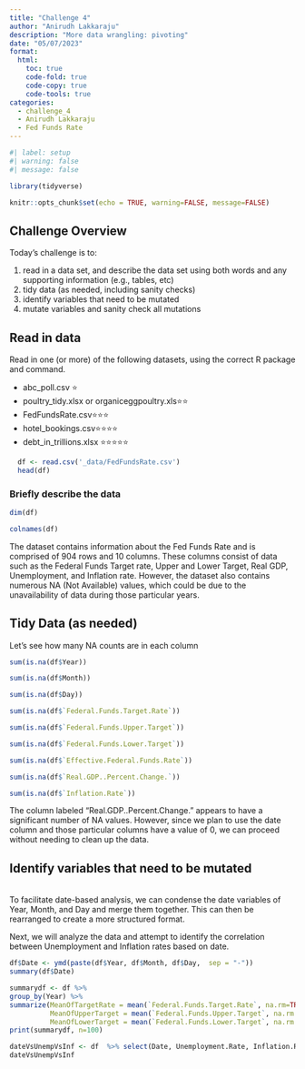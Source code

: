 ```yaml
---
title: "Challenge 4"
author: "Anirudh Lakkaraju"
description: "More data wrangling: pivoting"
date: "05/07/2023"
format:
  html:
    toc: true
    code-fold: true
    code-copy: true
    code-tools: true
categories:
  - challenge_4
  - Anirudh Lakkaraju
  - Fed Funds Rate 
---
```


```r
#| label: setup
#| warning: false
#| message: false

library(tidyverse)

knitr::opts_chunk$set(echo = TRUE, warning=FALSE, message=FALSE)
```

## Challenge Overview

Today's challenge is to:

1)  read in a data set, and describe the data set using both words and any supporting information (e.g., tables, etc)
2)  tidy data (as needed, including sanity checks)
3)  identify variables that need to be mutated
4)  mutate variables and sanity check all mutations

## Read in data

Read in one (or more) of the following datasets, using the correct R package and command.

-   abc_poll.csv ⭐
-   poultry_tidy.xlsx or organiceggpoultry.xls⭐⭐
-   FedFundsRate.csv⭐⭐⭐
-   hotel_bookings.csv⭐⭐⭐⭐
-   debt_in_trillions.xlsx ⭐⭐⭐⭐⭐

```r

  df <- read.csv('_data/FedFundsRate.csv')
  head(df)
```

### Briefly describe the data

```r
dim(df)
```

```r
colnames(df)
```

The dataset contains information about the Fed Funds Rate and is comprised of 904 rows and 10 columns. These columns consist of data such as the Federal Funds Target rate, Upper and Lower Target, Real GDP, Unemployment, and Inflation rate. However, the dataset also contains numerous NA (Not Available) values, which could be due to the unavailability of data during those particular years.

## Tidy Data (as needed)

Let's see how many NA counts are in each column

```r
sum(is.na(df$Year))
```

```r
sum(is.na(df$Month))
```

```r
sum(is.na(df$Day))
```

```r
sum(is.na(df$`Federal.Funds.Target.Rate`))
```

```r
sum(is.na(df$`Federal.Funds.Upper.Target`))
```

```r
sum(is.na(df$`Federal.Funds.Lower.Target`))
```

```r
sum(is.na(df$`Effective.Federal.Funds.Rate`))
```

```r
sum(is.na(df$`Real.GDP..Percent.Change.`))
```

```r
sum(is.na(df$`Inflation.Rate`))
```

The column labeled "Real.GDP..Percent.Change." appears to have a significant number of NA values. However, since we plan to use the date column and those particular columns have a value of 0, we can proceed without needing to clean up the data.

## Identify variables that need to be mutated

\
To facilitate date-based analysis, we can condense the date variables of Year, Month, and Day and merge them together. This can then be rearranged to create a more structured format.

Next, we will analyze the data and attempt to identify the correlation between Unemployment and Inflation rates based on date.

```r
df$Date <- ymd(paste(df$Year, df$Month, df$Day,  sep = "-"))
summary(df$Date)
```

```r
summarydf <- df %>%
group_by(Year) %>%
summarize(MeanOfTargetRate = mean(`Federal.Funds.Target.Rate`, na.rm=TRUE), 
          MeanOfUpperTarget = mean(`Federal.Funds.Upper.Target`, na.rm = TRUE),            
          MeanOfLowerTarget = mean(`Federal.Funds.Lower.Target`, na.rm = TRUE))
print(summarydf, n=100)
```

```r
dateVsUnempVsInf <- df  %>% select(Date, Unemployment.Rate, Inflation.Rate)
dateVsUnempVsInf
```
